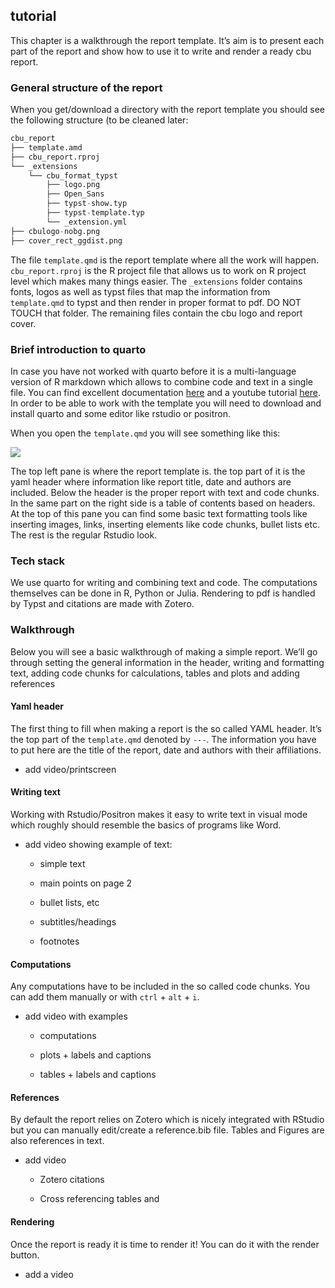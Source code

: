 ## tutorial

This chapter is a walkthrough the report template. It's aim is to present each part of the report and show how to use it to write and render a ready cbu report.

### General structure of the report

When you get/download a directory with the report template you should see the following structure (to be cleaned later:

```r
cbu_report
├── template.amd
├── cbu_report.rproj
└── _extensions
    └── cbu_format_typst
        ├── logo.png
        ├── Open_Sans
        ├── typst-show.typ
        ├── typst-template.typ
        └── _extension.yml
├── cbulogo-nobg.png
├── cover_rect_ggdist.png
```

The file `template.qmd` is the report template where all the work will happen. `cbu_report.rproj` is the R project file that allows us to work on R project level which makes many things easier. The `_extensions` folder contains fonts, logos as well as typst files that map the information from `template.qmd` to typst and then render in proper format to pdf. DO NOT TOUCH that folder. The remaining files contain the cbu logo and report cover.

### Brief introduction to quarto

In case you have not worked with quarto before it is a multi-language version of R markdown which allows to combine code and text in a single file. You can find excellent documentation [here](https://quarto.org/docs/get-started/hello/rstudio.html) and a youtube tutorial [here](https://www.youtube.com/watch?v=_f3latmOhew). In order to be able to work with the template you will need to download and install quarto and some editor like rstudio or positron.

When you open the `template.qmd` you will see something like this:

![](images/paste-1.png)

The top left pane is where the report template is. the top part of it is the yaml header where information like report title, date and authors are included. Below the header is the proper report with text and code chunks. In the same part on the right side is a table of contents based on headers. At the top of this pane you can find some basic text formatting tools like inserting images, links, inserting elements like code chunks, bullet lists etc. The rest is the regular Rstudio look.

### Tech stack

We use quarto for writing and combining text and code. The computations themselves can be done in R, Python or Julia. Rendering to pdf is handled by Typst and citations are made with Zotero.

### Walkthrough

Below you will see a basic walkthrough of making a simple report. We'll go through setting the general information in the header, writing and formatting text, adding code chunks for calculations, tables and plots and adding references

#### Yaml header

The first thing to fill when making a report is the so called YAML header. It's the top part of the `template.qmd` denoted by `---`. The information you have to put here are the title of the report, date and authors with their affiliations.

-   add video/printscreen

#### Writing text

Working with Rstudio/Positron makes it easy to write text in visual mode which roughly should resemble the basics of programs like Word.

-   add video showing example of text:

    -   simple text

    -   main points on page 2

    -   bullet lists, etc

    -   subtitles/headings

    -   footnotes

#### Computations

Any computations have to be included in the so called code chunks. You can add them manually or with `ctrl` + `alt` + `i`.

-   add video with examples

    -   computations

    -   plots + labels and captions

    -   tables + labels and captions

#### References

By default the report relies on Zotero which is nicely integrated with RStudio but you can manually edit/create a reference.bib file. Tables and Figures are also references in text.

-   add video

    -   Zotero citations

    -   Cross referencing tables and

#### Rendering

Once the report is ready it is time to render it! You can do it with the render button.

-   add a video